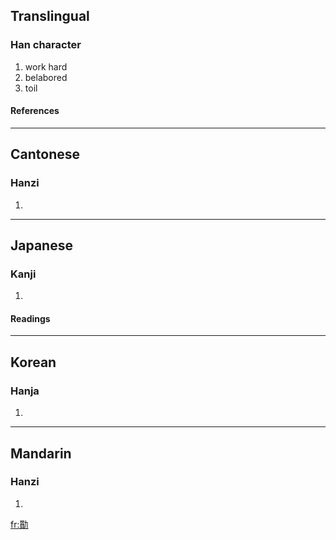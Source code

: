 {{see|勚}}

==Translingual==
===Han character===
{{Han char|rad=力|as=12|sn=14|four=4482<sub>7</sub>|canj=心金大尸 (PCKS)}}
# work hard
# belabored
# toil
====References====
{{Han ref|kx=0149.180|dkj=02441|dj=0337.110|hdz=10380.020|uh=52E9|ud=21225|bh=E143|bd=57667}}
----
==Cantonese==
===Hanzi===
{{yue-hanzi|jyut=|y=yi6}}
# {{defn|Cantonese}}
----
==Japanese==
===Kanji===
{{ja-kanji|grade=|rs=力12}}
# {{defn|Japanese}} 
====Readings====
{{ja-readings|on=[[えい]] (ei), [[い]] (i), [[し]] (shi)|kun=[[いたつき]] (itatsuki), [[つかれる]] (tsukareru)}}
----
==Korean==
===Hanja===
{{ko-hanja|hangeul=[[예]], [[이]]|rv=ye, i|mr=ye, i}}
# {{defn|Korean}}
----
==Mandarin==
===Hanzi===
{{cmn-hanzi|sim=勚|pin=[[yì]] (yi4)|wg=i<sup>4</sup>}}
# {{defn|Mandarin}}

[[fr:勩]]